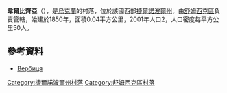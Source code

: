 {{coord|50|0|31|N|25|54|46|E|scale:30000|display=title}}

'''韋爾比齊亞'''（{{lang-uk|Вербиця}}），是[[烏克蘭|烏克蘭]]的村落，位於該國西部[[捷爾諾波爾州|捷爾諾波爾州]]，由[[舒姆西克區|舒姆西克區]]負責管轄，始建於1850年，面積0.04平方公里，2001年人口2，人口密度每平方公里50人。

==參考資料==
* [http://gska2.rada.gov.ua/pls/z7502/A005?rdat1=11.04.2015&rf7571=32016 Вербиця]{{dead link|date=2018年5月 |bot=InternetArchiveBot |fix-attempted=yes }}

{{DEFAULTSORT:Вербиця}}
[[Category:捷爾諾波爾州村落|Category:捷爾諾波爾州村落]]
[[Category:舒姆西克區村落|Category:舒姆西克區村落]]


{{Ternopil-geo-stub}}